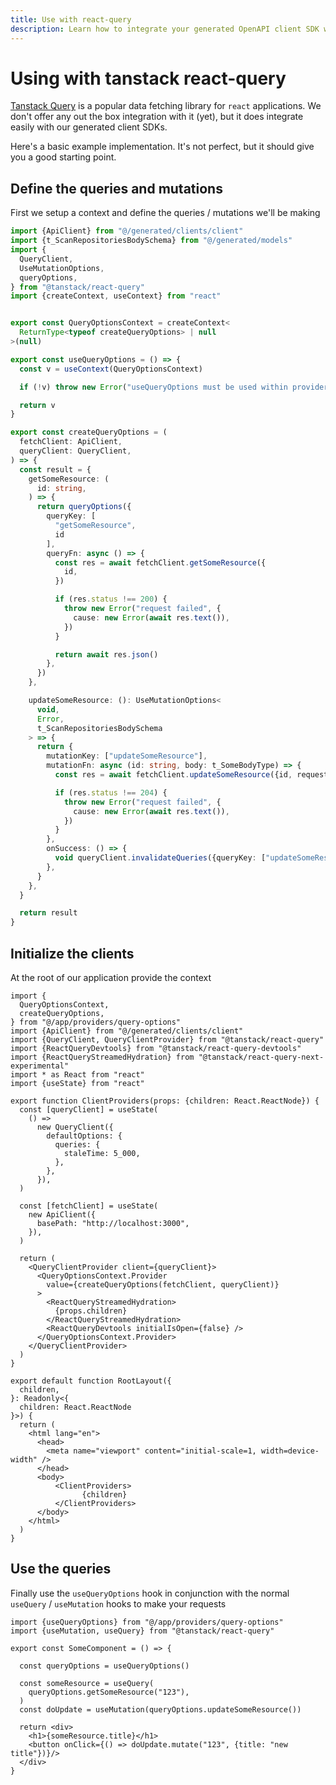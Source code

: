 ```yaml
---
title: Use with react-query
description: Learn how to integrate your generated OpenAPI client SDK with Tanstack React Query, including examples for setting up queries, mutations, and context providers for React applications.
---
```


# Using with tanstack react-query

[Tanstack Query](https://tanstack.com/query/latest) is a popular data fetching library for `react` applications. We
don't offer any out the box integration with it (yet), but it does integrate easily with our generated client SDKs.

Here's a basic example implementation. It's not perfect, but it should give you a good starting point.

## Define the queries and mutations
First we setup a context and define the queries / mutations we'll be making
```typescript
import {ApiClient} from "@/generated/clients/client"
import {t_ScanRepositoriesBodySchema} from "@/generated/models"
import {
  QueryClient,
  UseMutationOptions,
  queryOptions,
} from "@tanstack/react-query"
import {createContext, useContext} from "react"


export const QueryOptionsContext = createContext<
  ReturnType<typeof createQueryOptions> | null
>(null)

export const useQueryOptions = () => {
  const v = useContext(QueryOptionsContext)

  if (!v) throw new Error("useQueryOptions must be used within provider")

  return v
}

export const createQueryOptions = (
  fetchClient: ApiClient,
  queryClient: QueryClient,
) => {
  const result = {
    getSomeResource: (
      id: string,
    ) => {
      return queryOptions({
        queryKey: [
          "getSomeResource",
          id
        ],
        queryFn: async () => {
          const res = await fetchClient.getSomeResource({
            id,
          })

          if (res.status !== 200) {
            throw new Error("request failed", {
              cause: new Error(await res.text()),
            })
          }

          return await res.json()
        },
      })
    },

    updateSomeResource: (): UseMutationOptions<
      void,
      Error,
      t_ScanRepositoriesBodySchema
    > => {
      return {
        mutationKey: ["updateSomeResource"],
        mutationFn: async (id: string, body: t_SomeBodyType) => {
          const res = await fetchClient.updateSomeResource({id, requestBody: body})

          if (res.status !== 204) {
            throw new Error("request failed", {
              cause: new Error(await res.text()),
            })
          }
        },
        onSuccess: () => {
          void queryClient.invalidateQueries({queryKey: ["updateSomeResource"]})
        },
      }
    },
  }

  return result
}
```

## Initialize the clients
At the root of our application provide the context
```tsx
import {
  QueryOptionsContext,
  createQueryOptions,
} from "@/app/providers/query-options"
import {ApiClient} from "@/generated/clients/client"
import {QueryClient, QueryClientProvider} from "@tanstack/react-query"
import {ReactQueryDevtools} from "@tanstack/react-query-devtools"
import {ReactQueryStreamedHydration} from "@tanstack/react-query-next-experimental"
import * as React from "react"
import {useState} from "react"

export function ClientProviders(props: {children: React.ReactNode}) {
  const [queryClient] = useState(
    () =>
      new QueryClient({
        defaultOptions: {
          queries: {
            staleTime: 5_000,
          },
        },
      }),
  )

  const [fetchClient] = useState(
    new ApiClient({
      basePath: "http://localhost:3000",
    }),
  )

  return (
    <QueryClientProvider client={queryClient}>
      <QueryOptionsContext.Provider
        value={createQueryOptions(fetchClient, queryClient)}
      >
        <ReactQueryStreamedHydration>
          {props.children}
        </ReactQueryStreamedHydration>
        <ReactQueryDevtools initialIsOpen={false} />
      </QueryOptionsContext.Provider>
    </QueryClientProvider>
  )
}

export default function RootLayout({
  children,
}: Readonly<{
  children: React.ReactNode
}>) {
  return (
    <html lang="en">
      <head>
        <meta name="viewport" content="initial-scale=1, width=device-width" />
      </head>
      <body>
          <ClientProviders>
                {children}
          </ClientProviders>
      </body>
    </html>
  )
}
```

## Use the queries
Finally use the `useQueryOptions` hook in conjunction with the normal `useQuery` / `useMutation` hooks
to make your requests
```tsx
import {useQueryOptions} from "@/app/providers/query-options"
import {useMutation, useQuery} from "@tanstack/react-query"

export const SomeComponent = () => {

  const queryOptions = useQueryOptions()

  const someResource = useQuery(
    queryOptions.getSomeResource("123"),
  )
  const doUpdate = useMutation(queryOptions.updateSomeResource())

  return <div>
    <h1>{someResource.title}</h1>
    <button onClick={() => doUpdate.mutate("123", {title: "new title"})}/>
  </div>
}
```
